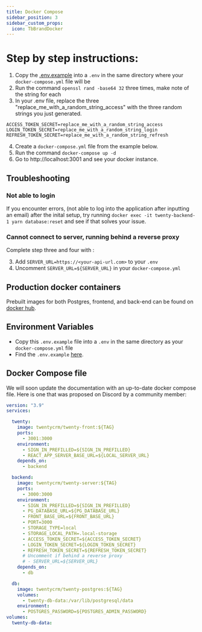 ```yaml
---
title: Docker Compose
sidebar_position: 3
sidebar_custom_props:
  icon: TbBrandDocker
---
```

# Step by step instructions:

1. Copy the [.env.example](https://github.com/twentyhq/twenty/blob/main/packages/twenty-server/.env.example) into a `.env` in the same directory where your `docker-compose.yml` file will be
2. Run the command `openssl rand -base64 32` three times, make note of the string for each
3. In your .env file, replace the three "replace_me_with_a_random_string_access" with the three random strings you just generated.

```
ACCESS_TOKEN_SECRET=replace_me_with_a_random_string_access 
LOGIN_TOKEN_SECRET=replace_me_with_a_random_string_login 
REFRESH_TOKEN_SECRET=replace_me_with_a_random_string_refresh
```

4. Create a `docker-compose.yml` file from the example below.
5. Run the command `docker-compose up -d`
6. Go to http://localhost:3001 and see your docker instance.

## Troubleshooting 

### Not able to login 

If you encounter errors, (not able to log into the application after inputting an email) after the inital setup, try running `docker exec -it twenty-backend-1 yarn database:reset` and see if that solves your issue. 

### Cannot connect to server, running behind a reverse proxy

Complete step three and four with : 

3. Add `SERVER_URL=https://<your-api-url.com>` to your `.env`
4. Uncomment `SERVER_URL=${SERVER_URL}` in your `docker-compose.yml`

## Production docker containers

Prebuilt images for both Postgres, frontend, and back-end can be found on [docker hub](https://hub.docker.com/r/twentycrm/).

## Environment Variables

- Copy this `.env.example` file into a `.env` in the same directory as your `docker-compose.yml` file
- Find the `.env.example` [here](https://github.com/twentyhq/twenty/blob/main/packages/twenty-server/.env.example).

## Docker Compose file

We will soon update the documentation with an up-to-date docker compose file.
Here is one that was proposed on Discord by a community member:


```yaml
version: "3.9"
services:

  twenty:
    image: twentycrm/twenty-front:${TAG}
    ports:
      - 3001:3000
    environment:
      - SIGN_IN_PREFILLED=${SIGN_IN_PREFILLED}
      - REACT_APP_SERVER_BASE_URL=${LOCAL_SERVER_URL}
    depends_on:
      - backend

  backend:
    image: twentycrm/twenty-server:${TAG}
    ports:
      - 3000:3000
    environment:
      - SIGN_IN_PREFILLED=${SIGN_IN_PREFILLED}
      - PG_DATABASE_URL=${PG_DATABASE_URL}
      - FRONT_BASE_URL=${FRONT_BASE_URL}
      - PORT=3000
      - STORAGE_TYPE=local
      - STORAGE_LOCAL_PATH=.local-storage
      - ACCESS_TOKEN_SECRET=${ACCESS_TOKEN_SECRET}
      - LOGIN_TOKEN_SECRET=${LOGIN_TOKEN_SECRET}
      - REFRESH_TOKEN_SECRET=${REFRESH_TOKEN_SECRET}
      # Uncomment if behind a reverse proxy
      # - SERVER_URL=${SERVER_URL}
    depends_on:
      - db

  db:
    image: twentycrm/twenty-postgres:${TAG}
    volumes:
      - twenty-db-data:/var/lib/postgresql/data
    environment:
      - POSTGRES_PASSWORD=${POSTGRES_ADMIN_PASSWORD}
volumes:
  twenty-db-data:
```
